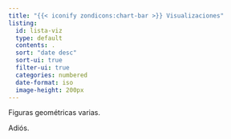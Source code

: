 ```yaml
---
title: "{{< iconify zondicons:chart-bar >}} Visualizaciones"
listing:
  id: lista-viz
  type: default
  contents: .
  sort: "date desc"
  sort-ui: true
  filter-ui: true
  categories: numbered
  date-format: iso
  image-height: 200px
---
```


Figuras geométricas varias.

::: {#lista-viz}
:::

Adiós.
